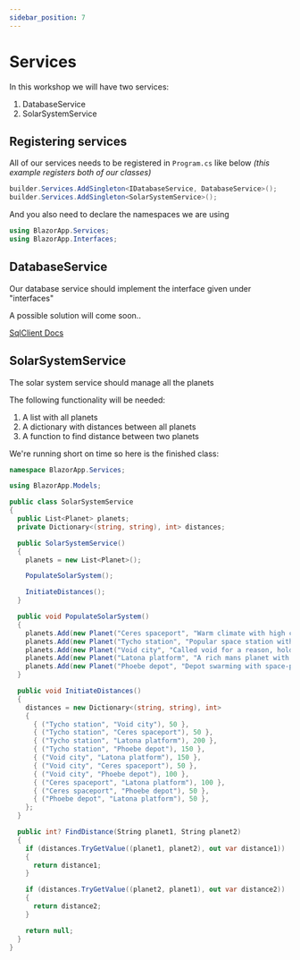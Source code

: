```yaml
---
sidebar_position: 7
---
```


# Services

In this workshop we will have two services:

1. DatabaseService
2. SolarSystemService

## Registering services

All of our services needs to be registered in `Program.cs` like below _(this example registers both of our classes)_

```cs
builder.Services.AddSingleton<IDatabaseService, DatabaseService>();
builder.Services.AddSingleton<SolarSystemService>();
```

And you also need to declare the namespaces we are using

```cs
using BlazorApp.Services;
using BlazorApp.Interfaces;
```

## DatabaseService

Our database service should implement the interface given under "interfaces"

A possible solution will come soon..

[SqlClient Docs](https://learn.microsoft.com/en-us/sql/connect/ado-net/overview-sqlclient-driver?view=sql-server-ver16)

## SolarSystemService

The solar system service should manage all the planets

The following functionality will be needed:

1. A list with all planets
2. A dictionary with distances between all planets
3. A function to find distance between two planets

We're running short on time so here is the finished class:

```cs title="./Services/SolarSystemService.cs"
namespace BlazorApp.Services;

using BlazorApp.Models;

public class SolarSystemService
{
  public List<Planet> planets;
  private Dictionary<(string, string), int> distances;

  public SolarSystemService()
  {
    planets = new List<Planet>();

    PopulateSolarSystem();

    InitiateDistances();
  }

  public void PopulateSolarSystem()
  {
    planets.Add(new Planet("Ceres spaceport", "Warm climate with high chances of solar winds"));
    planets.Add(new Planet("Tycho station", "Popular space station with many crews looking for their next score"));
    planets.Add(new Planet("Void city", "Called void for a reason, holds dangerous creatures"));
    planets.Add(new Planet("Latona platform", "A rich mans planet with a strong defence system that sometimes missfires"));
    planets.Add(new Planet("Phoebe depot", "Depot swarming with space-pirates"));
  }

  public void InitiateDistances()
  {
    distances = new Dictionary<(string, string), int>
    {
      { ("Tycho station", "Void city"), 50 },
      { ("Tycho station", "Ceres spaceport"), 50 },
      { ("Tycho station", "Latona platform"), 200 },
      { ("Tycho station", "Phoebe depot"), 150 },
      { ("Void city", "Latona platform"), 150 },
      { ("Void city", "Ceres spaceport"), 50 },
      { ("Void city", "Phoebe depot"), 100 },
      { ("Ceres spaceport", "Latona platform"), 100 },
      { ("Ceres spaceport", "Phoebe depot"), 50 },
      { ("Phoebe depot", "Latona platform"), 50 },
    };
  }

  public int? FindDistance(String planet1, String planet2)
  {
    if (distances.TryGetValue((planet1, planet2), out var distance1))
    {
      return distance1;
    }

    if (distances.TryGetValue((planet2, planet1), out var distance2))
    {
      return distance2;
    }

    return null;
  }
}
```
